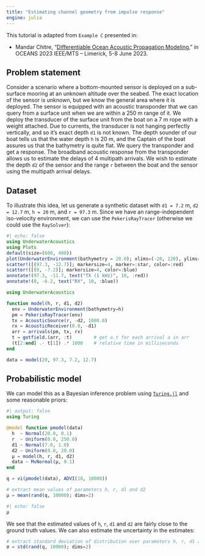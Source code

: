 ```yaml
---
title: "Estimating channel geometry from impulse response"
engine: julia
---
```


::: {.callout-note title="References"}
This tutorial is adapted from `Example C` presented in:<br>

- Mandar Chitre, "[Differentiable Ocean Acoustic Propagation Modeling](https://arl.nus.edu.sg/wp-content/uploads/2023/04/Chitre_Differentiable-Ocean-Acoustic-Propagation-Modeling.pdf)," in OCEANS 2023 IEEE/MTS – Limerick, 5-8 June 2023.
:::

## Problem statement

Consider a scenario where a bottom-mounted sensor is deployed on a sub-surface mooring at an unknown altitude over the seabed. The exact location of the sensor is unknown, but we know the general area where it is deployed. The sensor is equipped with an acoustic transponder that we can query from a surface unit when we are within a 250 m range of it. We deploy the transducer of the surface unit from the boat on a 7 m rope with a weight attached. Due to currents, the transducer is not hanging perfectly vertically, and so it’s exact depth `d1` is not known. The depth sounder of our boat tells us that the water depth `h` is 20 m, and the Captain of the boat assures us that the bathymetry is quite flat. We query the transponder and get a response. The broadband acoustic response from the transponder allows us to estimate the delays of 4 multipath arrivals. We wish to estimate the depth `d2` of the sensor and the range `r` between the boat and the sensor using the multipath arrival delays.

## Dataset

To illustrate this idea, let us generate a synthetic dataset with `d1 = 7.2` m, `d2 = 12.7` m, `h = 20` m, and `r = 97.3` m. Since we have an range-independent iso-velocity environment, we can use the `PekerisRayTracer` (otherwise we could use the `RaySolver`):

```julia
#| echo: false
using UnderwaterAcoustics
using Plots
default(size=(600, 400))
plot(UnderwaterEnvironment(bathymetry = 20.0); xlims=(-20, 120), ylims=(-22, 1))
scatter!([(97.3, -12.7)]; markersize=4, marker=:star, color=:red)
scatter!([(0, -7.2)]; markersize=4, color=:blue)
annotate!(97.3, -11.7, text("TX (1 kHz)", 10, :red))
annotate!(0, -6.2, text("RX", 10, :blue))
```

```julia
using UnderwaterAcoustics

function model(h, r, d1, d2)
  env = UnderwaterEnvironment(bathymetry=h)
  pm = PekerisRayTracer(env)
  tx = AcousticSource(r, -d2, 1000.0)
  rx = AcousticReceiver(0.0, -d1)
  arr = arrivals(pm, tx, rx)
  t = getfield.(arr, :t)        # get a.t for each arrival a in arr
  (t[2:end] .- t[1]) .* 1000    # relative time in milliseconds
end

data = model(20, 97.3, 7.2, 12.7)
```

## Probabilistic model

We can model this as a Bayesian inference problem using [`Turing.jl`](https://github.com/TuringLang/Turing.jl) and some reasonable priors:

```julia
#| output: false
using Turing

@model function pmodel(data)
  h  ~ Normal(20.0, 0.1)
  r  ~ Uniform(0.0, 250.0)
  d1 ~ Normal(7.0, 1.0)
  d2 ~ Uniform(0.0, 20.0)
  μ = model(h, r, d1, d2)
  data ~ MvNormal(μ, 0.1)
end

q = vi(pmodel(data), ADVI(10, 10000))

# extract mean values of parameters h, r, d1 and d2
μ = mean(rand(q, 10000); dims=2)
```
```julia
#| echo: false
μ
```

We see that the estimated values of `h`, `r`, `d1` and `d2` are fairly close to the ground truth values. We can also estimate the uncertainty in the estimates:

```julia
# extract standard deviation of distribution over parameters h, r, d1 and d2
σ = std(rand(q, 10000); dims=2)
```
